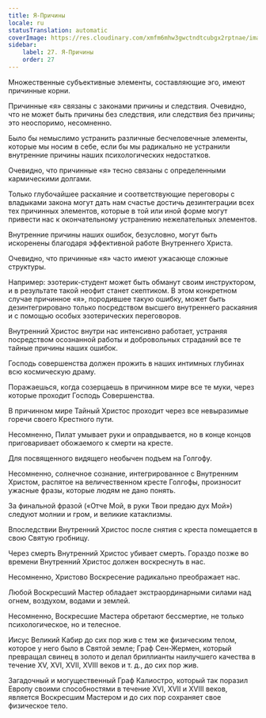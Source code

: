 ```yaml
---
title: Я-Причины
locale: ru
statusTranslation: automatic
coverImage: https://res.cloudinary.com/xmfm6mhw3gwctndtcubgx2rptnae/image/upload/v1741354419/small_cover_la_gran_rebelion_28716e29d2.webp
sidebar:
    label: 27. Я-Причины
    order: 27
---
```

Множественные субъективные элементы, составляющие эго, имеют причинные корни.

Причинные «я» связаны с законами причины и следствия. Очевидно, что не может быть причины без следствия, или следствия без причины; это неоспоримо, несомненно.

Было бы немыслимо устранить различные бесчеловечные элементы, которые мы носим в себе, если бы мы радикально не устранили внутренние причины наших психологических недостатков.

Очевидно, что причинные «я» тесно связаны с определенными кармическими долгами.

Только глубочайшее раскаяние и соответствующие переговоры с владыками закона могут дать нам счастье достичь дезинтеграции всех тех причинных элементов, которые в той или иной форме могут привести нас к окончательному устранению нежелательных элементов.

Внутренние причины наших ошибок, безусловно, могут быть искоренены благодаря эффективной работе Внутреннего Христа.

Очевидно, что причинные «я» часто имеют ужасающе сложные структуры.

Например: эзотерик-студент может быть обманут своим инструктором, и в результате такой неофит станет скептиком. В этом конкретном случае причинное «я», породившее такую ошибку, может быть дезинтегрировано только посредством высшего внутреннего раскаяния и с помощью особых эзотерических переговоров.

Внутренний Христос внутри нас интенсивно работает, устраняя посредством осознанной работы и добровольных страданий все те тайные причины наших ошибок.

Господь совершенства должен прожить в наших интимных глубинах всю космическую драму.

Поражаешься, когда созерцаешь в причинном мире все те муки, через которые проходит Господь Совершенства.

В причинном мире Тайный Христос проходит через все невыразимые горечи своего Крестного пути.

Несомненно, Пилат умывает руки и оправдывается, но в конце концов приговаривает обожаемого к смерти на кресте.

Для посвященного видящего необычен подъем на Голгофу.

Несомненно, солнечное сознание, интегрированное с Внутренним Христом, распятое на величественном кресте Голгофы, произносит ужасные фразы, которые людям не дано понять.

За финальной фразой («Отче Мой, в руки Твои предаю дух Мой») следуют молнии и гром, и великие катаклизмы.

Впоследствии Внутренний Христос после снятия с креста помещается в свою Святую гробницу.

Через смерть Внутренний Христос убивает смерть. Гораздо позже во времени Внутренний Христос должен воскреснуть в нас.

Несомненно, Христово Воскресение радикально преображает нас.

Любой Воскресший Мастер обладает экстраординарными силами над огнем, воздухом, водами и землей.

Несомненно, Воскресшие Мастера обретают бессмертие, не только психологическое, но и телесное.

Иисус Великий Кабир до сих пор жив с тем же физическим телом, которое у него было в Святой земле; Граф Сен-Жермен, который превращал свинец в золото и делал бриллианты наилучшего качества в течение XV, XVI, XVII, XVIII веков и т. д., до сих пор жив.

Загадочный и могущественный Граф Калиостро, который так поразил Европу своими способностями в течение XVI, XVII и XVIII веков, является Воскресшим Мастером и до сих пор сохраняет свое физическое тело.


